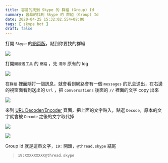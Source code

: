 ```yaml
---
title: 容昜的找到 Skype 的 群組 (Group) Id
summary: 容昜的找到 Skype 的 群組 (Group) Id
date: 2020-04-25 15:32:02.554+08:00
tags: [ skype bot ]
draft: false
---
```


打開 `Skype` 的[網頁版](https://web.skype.com/)，點到你要找的群組

![](/static/images/2020/easy-find-skype-group-chat-id/01.webp)

打開`開發者工具` 的 `網路` ，先 `清除` 原有的 log

![](/static/images/2020/easy-find-skype-group-chat-id/02.webp)

在`群組` 裡面隨打一個訊息，就會看到網路會有一個 `messages` 的訊息送出，在右邊的視窗面看到送出的 `Url` ，把 `conversations` 後面的 `//` 裡面的文字 copy 出來

![](/static/images/2020/easy-find-skype-group-chat-id/03.webp)

來到 [URL Decoder/Encoder](https://meyerweb.com/eric/tools/dencoder/) 頁面，把上面的文字貼入，點選 `Decode`，原本的文字就會被 `Decode` 之後的文字取代掉

![](/static/images/2020/easy-find-skype-group-chat-id/04.webp)

![](/static/images/2020/easy-find-skype-group-chat-id/05.webp)

Group Id 就是這串文字，`19:` 開頭，`@thread.skype` 結尾

> `19:XXXXXXXXX@thread.skype`